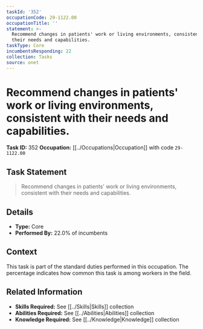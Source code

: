 ```yaml
---
taskId: '352'
occupationCode: 29-1122.00
occupationTitle: ''
statement: >-
  Recommend changes in patients' work or living environments, consistent with
  their needs and capabilities.
taskType: Core
incumbentsResponding: 22
collection: Tasks
source: onet
---
```

# Recommend changes in patients' work or living environments, consistent with their needs and capabilities.

**Task ID:** 352
**Occupation:** [[../Occupations|Occupation]] with code `29-1122.00`

## Task Statement

> Recommend changes in patients' work or living environments, consistent with their needs and capabilities.

## Details

- **Type:** Core
- **Performed By:** 22.0% of incumbents

## Context

This task is part of the standard duties performed in this occupation. The percentage indicates how common this task is among workers in the field.

## Related Information

- **Skills Required:** See [[../Skills|Skills]] collection
- **Abilities Required:** See [[../Abilities|Abilities]] collection
- **Knowledge Required:** See [[../Knowledge|Knowledge]] collection
